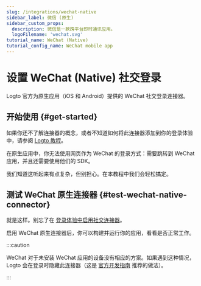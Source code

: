 ```yaml
---
slug: /integrations/wechat-native
sidebar_label: 微信 (原生)
sidebar_custom_props:
  description: 微信是一款跨平台即时通讯应用。
  logoFilename: 'wechat.svg'
tutorial_name: WeChat (Native)
tutorial_config_name: WeChat mobile app
---
```




# 设置 WeChat (Native) 社交登录

Logto 官方为原生应用（iOS 和 Android）提供的 WeChat 社交登录连接器。

<GuideTip />

## 开始使用 \{#get-started}

如果你还不了解连接器的概念，或者不知道如何将此连接器添加到你的登录体验中，请参阅 [Logto 教程](/connectors/social-connectors)。

在原生应用中，你无法使用网页作为 WeChat 的登录方式：需要跳转到 WeChat 应用，并且还需要使用他们的 SDK。

我们知道这听起来有点复杂，但别担心。在本教程中我们会轻松搞定。

<Integration />

## 测试 WeChat 原生连接器 \{#test-wechat-native-connector}

就是这样。别忘了在 [登录体验中启用社交连接器](/connectors/social-connectors/#enable-social-sign-in)。

启用 WeChat 原生连接器后，你可以构建并运行你的应用，看看是否正常工作。

:::caution

WeChat 对于未安装 WeChat 应用的设备没有相应的方案。如果遇到这种情况，Logto 会在登录时隐藏此连接器（这是 [官方开发指南](https://developers.weixin.qq.com/doc/oplatform/en/Mobile_App/WeChat_Login/Development_Guide.html) 推荐的做法）。

:::
